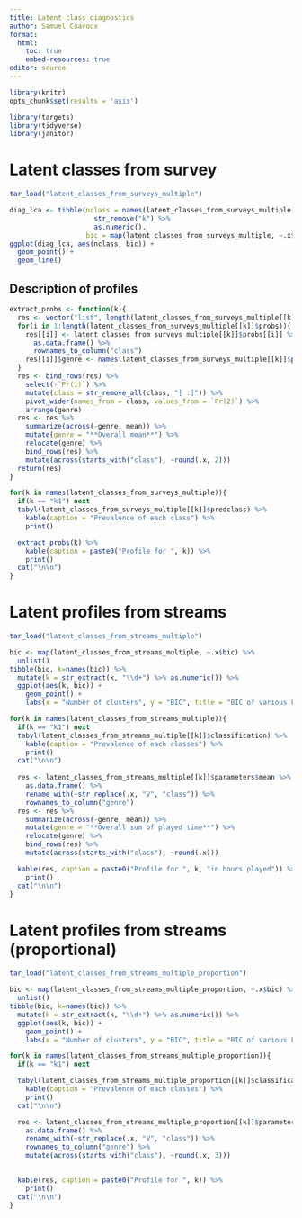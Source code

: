 ```yaml
---
title: Latent class diagnostics
author: Samuel Coavoux
format:
  html: 
    toc: true
    embed-resources: true
editor: source
---
```


```r
library(knitr)
opts_chunk$set(results = 'asis')
```

```r
library(targets)
library(tidyverse)
library(janitor)
```

# Latent classes from survey

```r
tar_load("latent_classes_from_surveys_multiple")
```


```r
diag_lca <- tibble(nclass = names(latent_classes_from_surveys_multiple) %>% 
                     str_remove("k") %>% 
                     as.numeric(),
                   bic = map(latent_classes_from_surveys_multiple, ~.x$bic) %>%  unlist())
ggplot(diag_lca, aes(nclass, bic)) +
  geom_point() +
  geom_line()
```

## Description of profiles

```r
extract_probs <- function(k){
  res <- vector("list", length(latent_classes_from_surveys_multiple[[k]]$probs))
  for(i in 1:length(latent_classes_from_surveys_multiple[[k]]$probs)){
    res[[i]] <- latent_classes_from_surveys_multiple[[k]]$probs[[i]] %>% 
      as.data.frame() %>% 
      rownames_to_column("class") 
    res[[i]]$genre <- names(latent_classes_from_surveys_multiple[[k]]$probs)[i]
  }
  res <- bind_rows(res) %>% 
    select(-`Pr(1)`) %>% 
    mutate(class = str_remove_all(class, "[ :]")) %>% 
    pivot_wider(names_from = class, values_from = `Pr(2)`) %>% 
    arrange(genre)
  res <- res %>% 
    summarize(across(-genre, mean)) %>% 
    mutate(genre = "**Overall mean**") %>% 
    relocate(genre) %>% 
    bind_rows(res) %>% 
    mutate(across(starts_with("class"), ~round(.x, 2)))
  return(res)
}

for(k in names(latent_classes_from_surveys_multiple)){
  if(k == "k1") next
  tabyl(latent_classes_from_surveys_multiple[[k]]$predclass) %>% 
    kable(caption = "Prevalence of each class") %>% 
    print()

  extract_probs(k) %>% 
    kable(caption = paste0("Profile for ", k)) %>% 
    print()
  cat("\n\n")
}

```


# Latent profiles from streams

```r
tar_load("latent_classes_from_streams_multiple")
```


```r
bic <- map(latent_classes_from_streams_multiple, ~.x$bic) %>% 
  unlist()
tibble(bic, k=names(bic)) %>% 
  mutate(k = str_extract(k, "\\d+") %>% as.numeric()) %>% 
  ggplot(aes(k, bic)) +
    geom_point() +
    labs(x = "Number of clusters", y = "BIC", title = "BIC of various k for LPA models (stream data)")
```

```r
for(k in names(latent_classes_from_streams_multiple)){
  if(k == "k1") next
  tabyl(latent_classes_from_streams_multiple[[k]]$classification) %>% 
    kable(caption = "Prevalence of each classes") %>% 
    print()
  cat("\n\n")
  
  res <- latent_classes_from_streams_multiple[[k]]$parameters$mean %>% 
    as.data.frame() %>% 
    rename_with(~str_replace(.x, "V", "class")) %>% 
    rownames_to_column("genre")
  res <- res %>% 
    summarize(across(-genre, mean)) %>% 
    mutate(genre = "**Overall sum of played time**") %>% 
    relocate(genre) %>% 
    bind_rows(res) %>% 
    mutate(across(starts_with("class"), ~round(.x)))

  kable(res, caption = paste0("Profile for ", k, "in hours played")) %>% 
    print()
  cat("\n\n")
}
```


# Latent profiles from streams (proportional)

```r
tar_load("latent_classes_from_streams_multiple_proportion")
```


```r
bic <- map(latent_classes_from_streams_multiple_proportion, ~.x$bic) %>% 
  unlist()
tibble(bic, k=names(bic)) %>% 
  mutate(k = str_extract(k, "\\d+") %>% as.numeric()) %>% 
  ggplot(aes(k, bic)) +
    geom_point() +
    labs(x = "Number of clusters", y = "BIC", title = "BIC of various k for LPA models (stream data)")
```

```r
for(k in names(latent_classes_from_streams_multiple_proportion)){
  if(k == "k1") next

  tabyl(latent_classes_from_streams_multiple_proportion[[k]]$classification) %>% 
    kable(caption = "Prevalence of each classes") %>% 
    print()
  cat("\n\n")

  res <- latent_classes_from_streams_multiple_proportion[[k]]$parameters$mean %>% 
    as.data.frame() %>% 
    rename_with(~str_replace(.x, "V", "class")) %>% 
    rownames_to_column("genre") %>% 
    mutate(across(starts_with("class"), ~round(.x, 3)))

  
  kable(res, caption = paste0("Profile for ", k)) %>% 
    print()
  cat("\n\n")
}
```

